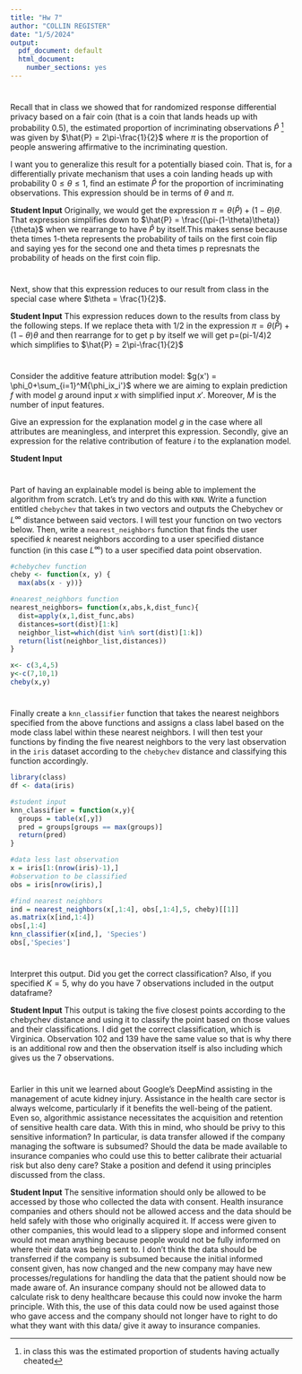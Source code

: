 ```yaml
---
title: "Hw 7"
author: "COLLIN REGISTER"
date: "1/5/2024"
output:
  pdf_document: default
  html_document:
    number_sections: yes
---
```


# 
Recall that in class we showed that for randomized response differential privacy based on a fair coin (that is a coin that lands heads up with probability $0.5$), the estimated proportion of incriminating observations $\hat{P}$ ^[in class this was the estimated proportion of students having actually cheated] was given by $\hat{P} = 2\pi-\frac{1}{2}$ where $\pi$ is the proportion of people answering affirmative to the incriminating question.  

I want you to generalize this result for a potentially biased coin.  That is, for a differentially private mechanism that uses a coin landing heads up with probability $0 \leq \theta \leq 1$, find an estimate $\hat{P}$ for the proportion of incriminating observations.  This expression should be in terms of $\theta$ and $\pi$.  

**Student Input**
Originally, we would get the expression $\pi=\theta(\hat{P})+(1-\theta)\theta$.  That expression simplifies down to  $\hat{P} = \frac{(\pi-(1-\theta)\theta)}{\theta}$ when we rearrange to have $\hat{P}$ by itself.This makes sense because  theta times 1-theta represents the probability of tails on the first coin flip and saying yes for the second one and theta times p represnats the probability of heads on the first coin flip.

#
Next, show that this expression reduces to our result from class in the special case where $\theta = \frac{1}{2}$.

**Student Input**
This expression reduces down to the results from class by the following steps. If we replace theta with 1/2 in the expression $\pi=\theta(\hat{P})+(1-\theta)\theta$ and then rearrange for to get p by itself we will get p=(pi-1/4)2 which simplifies to $\hat{P} = 2\pi-\frac{1}{2}$

#
Consider the additive feature attribution model: $g(x') = \phi_0+\sum_{i=1}^M{\phi_ix_i'}$ where we are aiming to explain prediction $f$ with model $g$ around input $x$ with simplified input $x'$.  Moreover, $M$ is the number of input features.  

Give an expression for the explanation model $g$ in the case where all attributes are meaningless, and interpret this expression.  Secondly, give an expression for the relative contribution of feature $i$ to the explanation model.  

**Student Input**


#
Part of having an explainable model is being able to implement the algorithm from scratch.  Let's try and do this with `KNN`.  Write a function entitled `chebychev` that takes in two vectors and outputs the Chebychev or $L^\infty$ distance between said vectors.  I will test your function on two vectors below.  Then, write a `nearest_neighbors` function that finds the user specified $k$ nearest neighbors according to a user specified distance function (in this case $L^\infty$) to a user specified data point observation.  

```r
#chebychev function
cheby <- function(x, y) {
  max(abs(x - y))}

#nearest_neighbors function
nearest_neighbors= function(x,abs,k,dist_func){
  dist=apply(x,1,dist_func,abs)
  distances=sort(dist)[1:k]
  neighbor_list=which(dist %in% sort(dist)[1:k])
  return(list(neighbor_list,distances))
}

x<- c(3,4,5)
y<-c(7,10,1)
cheby(x,y)

```

#
Finally create a `knn_classifier` function that takes the nearest neighbors specified from the above functions and assigns a class label based on the mode class label within these nearest neighbors.  I will then test your functions by finding the five nearest neighbors to the very last observation in the `iris` dataset according to the `chebychev` distance and classifying this function accordingly.  

```r
library(class)
df <- data(iris) 

#student input
knn_classifier = function(x,y){
  groups = table(x[,y])
  pred = groups[groups == max(groups)]
  return(pred)
}

#data less last observation
x = iris[1:(nrow(iris)-1),]
#observation to be classified
obs = iris[nrow(iris),]

#find nearest neighbors
ind = nearest_neighbors(x[,1:4], obs[,1:4],5, cheby)[[1]]
as.matrix(x[ind,1:4])
obs[,1:4]
knn_classifier(x[ind,], 'Species')
obs[,'Species']

```

# 
Interpret this output.  Did you get the correct classification?  Also, if you specified $K=5$, why do you have $7$ observations included in the output dataframe?

**Student Input**
This output is taking the five closest points according to the chebychev distance and using it to classify the point based on those values and their classifications. I did get the correct classification, which is Virginica. Observation 102 and 139 have the same value so that is why there is an additional row and then the observation itself is also including which gives us the 7 observations. 

#
Earlier in this unit we learned about Google's DeepMind assisting in the management of acute kidney injury.  Assistance in the health care sector is always welcome, particularly if it benefits the well-being of the patient.  Even so, algorithmic assistance necessitates the acquisition and retention of sensitive health care data.  With this in mind, who should be privy to this sensitive information?  In particular, is data transfer allowed if the company managing the software is subsumed?  Should the data be made available to insurance companies who could use this to better calibrate their actuarial risk but also deny care?  Stake a position and defend it using principles discussed from the class.  

**Student Input**
The sensitive information should only be allowed to be accessed by those who collected the data with consent. Health insurance companies and others should not be allowed access and the data should be held safely with those who originally acquired it. If access were given to other companies, this would lead to a slippery slope and informed consent would not mean anything because people would not be fully informed on where their data was being sent to. I don't think the data should be transferred if the company is subsumed because the initial informed consent given, has now changed and the new company may have new processes/regulations for handling the data that the patient should now be made aware of. An insurance company should not be allowed data to calculate risk to deny healthcare because this could now invoke the harm principle. With this, the use of this data could now be used against those who gave access and the company should not longer have to right to do what they want with this data/ give it away to insurance companies.



